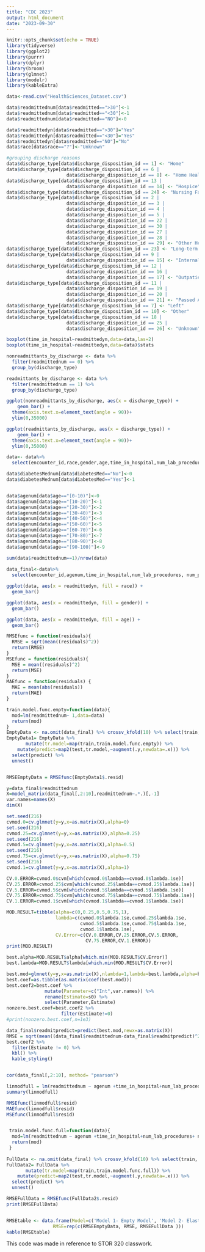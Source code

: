 ---
title: "CDC 2023"
output: html_document
date: "2023-09-30"
---



```{r setup, include=FALSE}
knitr::opts_chunk$set(echo = TRUE)
library(tidyverse)
library(ggplot2)
library(purrr)
library(dplyr)
library(broom)
library(glmnet)
library(modelr)
library(kableExtra)
```

```{r}
data<-read.csv("HealthSciences_Dataset.csv")


```

```{r}
data$readmittednum[data$readmitted==">30"]<-1
data$readmittednum[data$readmitted=="<30"]<-1
data$readmittednum[data$readmitted=="NO"]<-0

data$readmittedyn[data$readmitted==">30"]="Yes"
data$readmittedyn[data$readmitted=="<30"]="Yes"
data$readmittedyn[data$readmitted=="NO"]="No"
data$race[data$race=="?"]<-"Unknown"


```

```{r}

#grouping discharge reasons
data$discharge_type[data$discharge_disposition_id == 1] <- "Home"
data$discharge_type[data$discharge_disposition_id == 6 | 
                      data$discharge_disposition_id == 8] <- "Home Health Service"
data$discharge_type[data$discharge_disposition_id == 13 | 
                      data$discharge_disposition_id == 14] <- "Hospice"
data$discharge_type[data$discharge_disposition_id == 24] <- "Nursing Facility"
data$discharge_type[data$discharge_disposition_id == 2 |
                      data$discharge_disposition_id == 3 | 
                      data$discharge_disposition_id == 4 | 
                      data$discharge_disposition_id == 5 |
                      data$discharge_disposition_id == 22 |
                      data$discharge_disposition_id == 30 | 
                      data$discharge_disposition_id == 27 | 
                      data$discharge_disposition_id == 28 | 
                      data$discharge_disposition_id == 29] <- "Other Healthcare Institution"
data$discharge_type[data$discharge_disposition_id == 23] <- "Long-term Care"
data$discharge_type[data$discharge_disposition_id == 9 | 
                      data$discharge_disposition_id == 15] <- "Internal Reassignment"
data$discharge_type[data$discharge_disposition_id == 12 | 
                      data$discharge_disposition_id == 16 | 
                      data$discharge_disposition_id == 17] <- "Outpatient Services"
data$discharge_type[data$discharge_disposition_id == 11 | 
                      data$discharge_disposition_id == 19 | 
                      data$discharge_disposition_id == 20 | 
                      data$discharge_disposition_id == 21] <- "Passed Away"
data$discharge_type[data$discharge_disposition_id == 7] <- "Left"
data$discharge_type[data$discharge_disposition_id == 10] <- "Other"
data$discharge_type[data$discharge_disposition_id == 18 | 
                      data$discharge_disposition_id == 25 | 
                      data$discharge_disposition_id == 26] <- "Unknown"

boxplot(time_in_hospital~readmittedyn,data=data,las=2)
boxplot(time_in_hospital~readmittedyn,data=data)$stats
```

```{r}
nonreadmittants_by_discharge <- data %>%
  filter(readmittednum == 0) %>%
  group_by(discharge_type)

readmittants_by_discharge <- data %>%
  filter(readmittednum == 1) %>%
  group_by(discharge_type) 

ggplot(nonreadmittants_by_discharge, aes(x = discharge_type)) +
    geom_bar() +
  theme(axis.text.x=element_text(angle = 90))+ 
  ylim(0,35000)

ggplot(readmittants_by_discharge, aes(x = discharge_type)) +
    geom_bar() +
  theme(axis.text.x=element_text(angle = 90))+ 
  ylim(0,35000)
```

```{r}

data<- data%>%
  select(encounter_id,race,gender,age,time_in_hospital,num_lab_procedures,num_procedures,num_medications,number_outpatient,number_emergency,number_inpatient,diabetesMed,readmittednum, readmittedyn)

data$diabetesMednum[data$diabetesMed=="No"]<-0
data$diabetesMednum[data$diabetesMed=="Yes"]<-1


data$agenum[data$age=="[0-10)"]<-0
data$agenum[data$age=="[10-20)"]<-1
data$agenum[data$age=="[20-30)"]<-2
data$agenum[data$age=="[30-40)"]<-3
data$agenum[data$age=="[40-50)"]<-4
data$agenum[data$age=="[50-60)"]<-5
data$agenum[data$age=="[60-70)"]<-6
data$agenum[data$age=="[70-80)"]<-7
data$agenum[data$age=="[80-90)"]<-8
data$agenum[data$age=="[90-100)"]<-9

sum(data$readmittednum==1)/nrow(data)
  
data_final<-data%>%
  select(encounter_id,agenum,time_in_hospital,num_lab_procedures, num_procedures, num_medications, number_outpatient, number_inpatient, diabetesMednum, readmittednum)
```

```{r}
ggplot(data, aes(x = readmittedyn, fill = race)) + 
  geom_bar()

ggplot(data, aes(x = readmittedyn, fill = gender)) + 
  geom_bar() 

ggplot(data, aes(x = readmittedyn, fill = age)) + 
  geom_bar() 
```



```{r}
RMSEfunc = function(residuals){
  RMSE = sqrt(mean((residuals)^2))
  return(RMSE)
}
MSEfunc = function(residuals){
  MSE = mean((residuals)^2)
  return(MSE)
}
MAEfunc = function(residuals) {
  MAE = mean(abs(residuals))
  return(MAE)
}
```



```{r}
train.model.func.empty=function(data){
  mod=lm(readmittednum~ 1,data=data)
  return(mod)
}
EmptyData <- na.omit(data_final) %>% crossv_kfold(10) %>% select(train, test)
EmptyData1= EmptyData %>% 
       mutate(tr.model=map(train,train.model.func.empty)) %>%
    mutate(predict=map2(test,tr.model,~augment(.y,newdata=.x))) %>%
  select(predict) %>%
  unnest()


RMSEEmptyData = RMSEfunc(EmptyData1$.resid)
```



```{r}
y=data_final$readmittednum
X=model_matrix(data_final[,2:10],readmittednum~.*.)[,-1]
var.names=names(X)
dim(X)

```

```{r}
set.seed(216)
cvmod.0=cv.glmnet(y=y,x=as.matrix(X),alpha=0)
set.seed(216)
cvmod.25=cv.glmnet(y=y,x=as.matrix(X),alpha=0.25)
set.seed(216)
cvmod.5=cv.glmnet(y=y,x=as.matrix(X),alpha=0.5)
set.seed(216)
cvmod.75=cv.glmnet(y=y,x=as.matrix(X),alpha=0.75)
set.seed(216)
cvmod.1=cv.glmnet(y=y,x=as.matrix(X),alpha=1)

CV.0.ERROR=cvmod.0$cvm[which(cvmod.0$lambda==cvmod.0$lambda.1se)]
CV.25.ERROR=cvmod.25$cvm[which(cvmod.25$lambda==cvmod.25$lambda.1se)]
CV.5.ERROR=cvmod.5$cvm[which(cvmod.5$lambda==cvmod.5$lambda.1se)]
CV.75.ERROR=cvmod.75$cvm[which(cvmod.75$lambda==cvmod.75$lambda.1se)]
CV.1.ERROR=cvmod.1$cvm[which(cvmod.1$lambda==cvmod.1$lambda.1se)]

MOD.RESULT=tibble(alpha=c(0,0.25,0.5,0.75,1),
                  lambda=c(cvmod.0$lambda.1se,cvmod.25$lambda.1se,
                           cvmod.5$lambda.1se,cvmod.75$lambda.1se,
                           cvmod.1$lambda.1se),
                  CV.Error=c(CV.0.ERROR,CV.25.ERROR,CV.5.ERROR,
                             CV.75.ERROR,CV.1.ERROR))
print(MOD.RESULT)
```

```{r}
best.alpha=MOD.RESULT$alpha[which.min(MOD.RESULT$CV.Error)]
best.lambda=MOD.RESULT$lambda[which.min(MOD.RESULT$CV.Error)]

best.mod=glmnet(y=y,x=as.matrix(X),nlambda=1,lambda=best.lambda,alpha=best.alpha)
best.coef=as.tibble(as.matrix(coef(best.mod)))
best.coef2=best.coef %>% 
              mutate(Parameter=c("Int",var.names)) %>%
              rename(Estimate=s0) %>%
              select(Parameter,Estimate)
nonzero.best.coef=best.coef2 %>%
                    filter(Estimate!=0)
#print(nonzero.best.coef,n=1e3)

data_final$readmitpredict=predict(best.mod,newx=as.matrix(X))
RMSE = sqrt(mean((data_final$readmittednum-data_final$readmitpredict)^2))
best.coef2 %>%
  filter(Estimate != 0) %>%
  kbl() %>%
  kable_styling()



```

```{r}
cor(data_final[,2:10], method= "pearson")


```




```{r}
linmodfull = lm(readmittednum ~ agenum +time_in_hospital+num_lab_procedures+ num_procedures+num_medications+number_outpatient+ number_inpatient+diabetesMednum, data=data_final)
summary(linmodfull)

RMSEfunc(linmodfull$resid)
MAEfunc(linmodfull$resid)
MSEfunc(linmodfull$resid)


 train.model.func.full=function(data){
  mod=lm(readmittednum ~ agenum +time_in_hospital+num_lab_procedures+ num_procedures+num_medications+number_outpatient+ number_inpatient+diabetesMednum, data=data_final)
  return(mod)
 }
 
FullData <- na.omit(data_final) %>% crossv_kfold(10) %>% select(train, test)
FullData2= FullData %>% 
       mutate(tr.model=map(train,train.model.func.full)) %>%
    mutate(predict=map2(test,tr.model,~augment(.y,newdata=.x))) %>%
  select(predict) %>%
  unnest()

RMSEFullData = RMSEfunc(FullData2$.resid)
print(RMSEFullData)


RMSEtable <- data.frame(Model=c('Model 1- Empty Model', 'Model 2- Elastic Net Model', 'Model 3- Full Model'),
                 RMSE=rep(c(RMSEEmptyData, RMSE, RMSEFullData )))
kable(RMSEtable)

```

This code was made in reference to STOR 320 classwork. 
